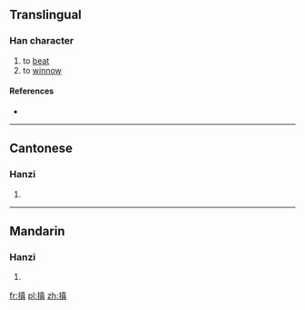 ==Translingual==

===Han character===
{{Han char|rn=64|rad=手|as=10|sn=13|four=5408<sub>1</sub>|canj=手十月金 (QJBC)|ids=⿰[[扌]][[真]]}}

# to [[beat]]
# to [[winnow]]

====References====
* {{Han ref|kx=0448.230|dkj=12526|hdz=31929.060|uh=6437|ud=25655|bh=DDA7|bd=56743}}

----

==Cantonese==

===Hanzi===
{{yue-hanzi|jyut=[[tin4]]|y=tin4}}

# {{defn|lang=yue|sort=手10}}

----

==Mandarin==

===Hanzi===
{{cmn-hanzi|pin=[[tián]] ([[tian2]]), [[shēn]] ([[shen1]])|wg=t'ien<sup>2</sup>, shen<sup>1</sup>}}

# {{defn|lang=cmn|sort=手10}}

[[fr:搷]]
[[pl:搷]]
[[zh:搷]]